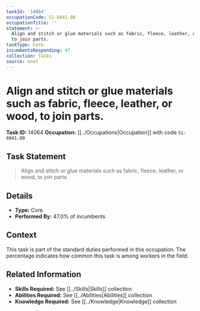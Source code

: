 ```yaml
---
taskId: '14064'
occupationCode: 51-6041.00
occupationTitle: ''
statement: >-
  Align and stitch or glue materials such as fabric, fleece, leather, or wood,
  to join parts.
taskType: Core
incumbentsResponding: 47
collection: Tasks
source: onet
---
```

# Align and stitch or glue materials such as fabric, fleece, leather, or wood, to join parts.

**Task ID:** 14064
**Occupation:** [[../Occupations|Occupation]] with code `51-6041.00`

## Task Statement

> Align and stitch or glue materials such as fabric, fleece, leather, or wood, to join parts.

## Details

- **Type:** Core
- **Performed By:** 47.0% of incumbents

## Context

This task is part of the standard duties performed in this occupation. The percentage indicates how common this task is among workers in the field.

## Related Information

- **Skills Required:** See [[../Skills|Skills]] collection
- **Abilities Required:** See [[../Abilities|Abilities]] collection
- **Knowledge Required:** See [[../Knowledge|Knowledge]] collection
